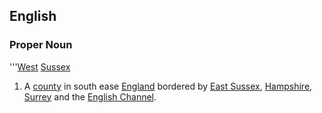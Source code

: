 ==English==
===Proper Noun===
'''[[West]] [[Sussex]]
{{wikipedia}}
#A [[county]] in south ease [[England]] bordered by [[East Sussex]], [[Hampshire]], [[Surrey]] and the [[English Channel]].